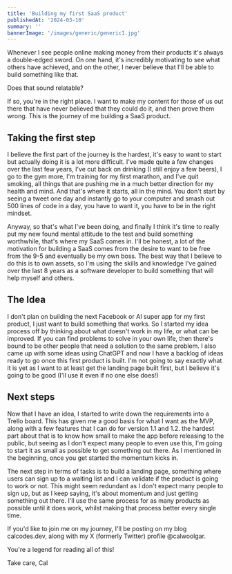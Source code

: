 ```yaml
---
title: 'Building my first SaaS product'
publishedAt: '2024-03-10'
summary: ''
bannerImage: '/images/generic/generic1.jpg'
---
```


Whenever I see people online making money from their products it's always a double-edged sword. On one hand, it's incredibly motivating to see what others have achieved, and on the other, I never believe that I'll be able to build something like that.

Does that sound relatable? 

If so, you're in the right place. I want to make my content for those of us out there that have never believed that they could do it, and then prove them wrong. This is the journey of me building a SaaS product.

## Taking the first step

I believe the first part of the journey is the hardest, it's easy to want to start but actually doing it is a lot more difficult. I've made quite a few changes over the last few years, I've cut back on drinking (I still enjoy a few beers), I go to the gym more, I'm training for my first marathon, and I've quit smoking, all things that are pushing me in a much better direction for my health and mind. And that's where it starts, all in the mind. You don't start by seeing a tweet one day and instantly go to your computer and smash out 500 lines of code in a day, you have to want it, you have to be in the right mindset. 

Anyway, so that's what I've been doing, and finally I think it's time to really put my new found mental attitude to the test and build something worthwhile, that's where my SaaS comes in. I'll be honest, a lot of the motivation for building a SaaS comes from the desire to want to be free from the 9-5 and eventually be my own boss. The best way that I believe to do this is to own assets, so I'm using the skills and knowledge I've gained over the last 8 years as a software developer to build something that will help myself and others.

## The Idea

I don't plan on building the next Facebook or AI super app for my first product, I just want to build something that works. So I started my idea process off by thinking about what doesn't work in my life, or what can be improved. If you can find problems to solve in your own life, then there's bound to be other people that need a solution to the same problem. I also came up with some ideas using ChatGPT and now I have a backlog of ideas ready to go once this first product is built. I'm not going to say exactly what it is yet as I want to at least get the landing page built first, but I believe it's going to be good (I'll use it even if no one else does!)

## Next steps

Now that I have an idea, I started to write down the requirements into a Trello board. This has given me a good basis for what I want as the MVP, along with a few features that I can do for version 1.1 and 1.2. the hardest part about that is to know how small to make the app before releasing to the public, but seeing as I don't expect many people to even use this, I'm going to start it as small as possible to get something out there. As I mentioned in the beginning, once you get started the momentum kicks in. 

The next step in terms of tasks is to build a landing page, something where users can sign up to a waiting list and I can validate if the product is going to work or not. This might seem redundant as I don't expect many people to sign up, but as I keep saying, it's about momentum and just getting something out there. I'll use the same process for as many products as possible until it does work, whilst making that process better every single time. 

If you'd like to join me on my journey, I'll be posting on my blog calcodes.dev, along with my X (formerly Twitter) profile @calwoolgar.

You're a legend for reading all of this! 

Take care, Cal